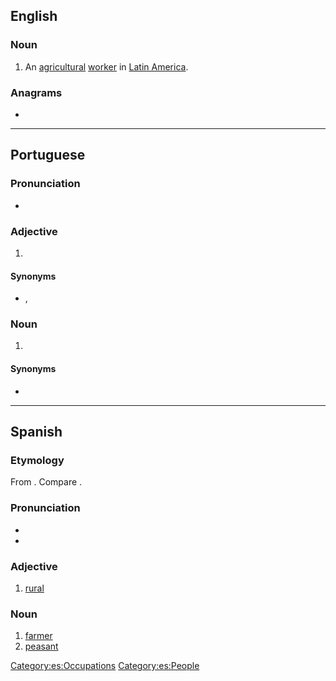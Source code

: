 ==English==

===Noun===
{{en-noun}}

# An [[agricultural]] [[worker]] in [[Latin America]].

===Anagrams===
* {{anagrams|en|a=aceimnops|Campiones|companies}}

----

==Portuguese==

===Pronunciation===
{{rfp|pt}}
* {{hyph|cam|pe|si|no|lang=pt}}

===Adjective===
{{pt-adj|campesin|o}}

# {{l|en|rural}} {{gloss|relating to non-urban areas}}

====Synonyms====
* {{l|pt|rural}}, {{l|pt|campestre}}

===Noun===
{{pt-noun|m|f=campesina}}

# {{l|en|countryman}} {{gloss|person who lives in a rural area}}

====Synonyms====
* {{l|pt|camponês}}

----

==Spanish==

===Etymology===
From {{af|es|campés|-ino}}. Compare {{m|es|campo}}.

===Pronunciation===
* {{es-IPA}}
* {{hyph|cam|pe|si|no|lang=es}}

===Adjective===
{{es-adj|f=campesina}}

# [[rural]]

===Noun===
{{es-noun|m|f=campesina}}

# [[farmer]]
# [[peasant]]

[[Category:es:Occupations]]
[[Category:es:People]]